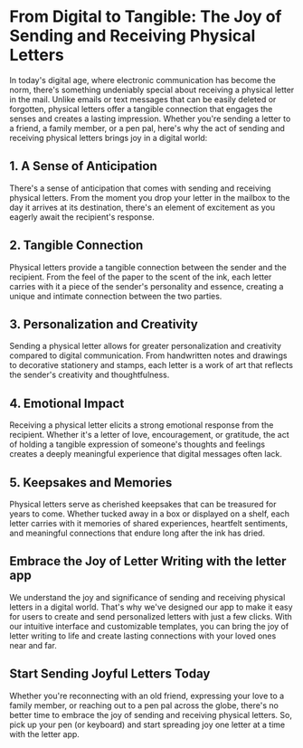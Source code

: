 
# From Digital to Tangible: The Joy of Sending and Receiving Physical Letters

<MdxImage src="/blog/digital-tangible-joy-letters.jpg" alt="From Digital to Tangible: The Joy of Sending and Receiving Physical Letters" width={800} height={700} />

In today's digital age, where electronic communication has become the norm, there's something undeniably special about receiving a physical letter in the mail. Unlike emails or text messages that can be easily deleted or forgotten, physical letters offer a tangible connection that engages the senses and creates a lasting impression. Whether you're sending a letter to a friend, a family member, or a pen pal, here's why the act of sending and receiving physical letters brings joy in a digital world:

## 1. A Sense of Anticipation

There's a sense of anticipation that comes with sending and receiving physical letters. From the moment you drop your letter in the mailbox to the day it arrives at its destination, there's an element of excitement as you eagerly await the recipient's response.

## 2. Tangible Connection

Physical letters provide a tangible connection between the sender and the recipient. From the feel of the paper to the scent of the ink, each letter carries with it a piece of the sender's personality and essence, creating a unique and intimate connection between the two parties.

## 3. Personalization and Creativity

Sending a physical letter allows for greater personalization and creativity compared to digital communication. From handwritten notes and drawings to decorative stationery and stamps, each letter is a work of art that reflects the sender's creativity and thoughtfulness.

## 4. Emotional Impact

Receiving a physical letter elicits a strong emotional response from the recipient. Whether it's a letter of love, encouragement, or gratitude, the act of holding a tangible expression of someone's thoughts and feelings creates a deeply meaningful experience that digital messages often lack.

## 5. Keepsakes and Memories

Physical letters serve as cherished keepsakes that can be treasured for years to come. Whether tucked away in a box or displayed on a shelf, each letter carries with it memories of shared experiences, heartfelt sentiments, and meaningful connections that endure long after the ink has dried.

## Embrace the Joy of Letter Writing with the letter app

We understand the joy and significance of sending and receiving physical letters in a digital world. That's why we've designed our app to make it easy for users to create and send personalized letters with just a few clicks. With our intuitive interface and customizable templates, you can bring the joy of letter writing to life and create lasting connections with your loved ones near and far.

## Start Sending Joyful Letters Today

Whether you're reconnecting with an old friend, expressing your love to a family member, or reaching out to a pen pal across the globe, there's no better time to embrace the joy of sending and receiving physical letters. So, pick up your pen (or keyboard) and start spreading joy one letter at a time with the letter app.